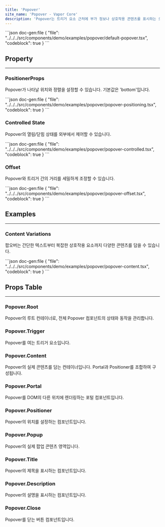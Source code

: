 ```yaml
---
title: 'Popover'
site_name: 'Popover - Vapor Core'
description: 'Popover는 트리거 요소 근처에 부가 정보나 상호작용 콘텐츠를 표시하는 오버레이 컴포넌트입니다. 툴팁, 메뉴, 폼, 상세 정보 등을 표시할 때 사용합니다.'
---
```


<Demo name="popover/default-popover">
```json doc-gen:file
{
    "file": "../../../src/components/demo/examples/popover/default-popover.tsx",
    "codeblock": true
}
```
</Demo>

## Property

---

### PositionerProps

Popover가 나타날 위치와 정렬을 설정할 수 있습니다. 기본값은 'bottom'입니다.

<Demo name="popover/popover-positioning">
```json doc-gen:file
{
    "file": "../../../src/components/demo/examples/popover/popover-positioning.tsx",
    "codeblock": true
}
```
</Demo>

### Controlled State

Popover의 열림/닫힘 상태를 외부에서 제어할 수 있습니다.

<Demo name="popover/popover-controlled">
```json doc-gen:file
{
    "file": "../../../src/components/demo/examples/popover/popover-controlled.tsx",
    "codeblock": true
}
```
</Demo>

### Offset

Popover와 트리거 간의 거리를 세밀하게 조정할 수 있습니다.

<Demo name="popover/popover-offset">
```json doc-gen:file
{
    "file": "../../../src/components/demo/examples/popover/popover-offset.tsx",
    "codeblock": true
}
```
</Demo>

## Examples

---

### Content Variations

팝오버는 간단한 텍스트부터 복잡한 상호작용 요소까지 다양한 콘텐츠를 담을 수 있습니다.

<Demo name="popover/popover-content">
```json doc-gen:file
{
    "file": "../../../src/components/demo/examples/popover/popover-content.tsx",
    "codeblock": true
}
```
</Demo>

## Props Table

---

### Popover.Root

Popover의 루트 컨테이너로, 전체 Popover 컴포넌트의 상태와 동작을 관리합니다.

<ComponentPropsTable file="popover" section="rootProps" />

### Popover.Trigger

Popover를 여는 트리거 요소입니다.

<ComponentPropsTable file="popover" section="triggerProps" />

### Popover.Content

Popover의 실제 콘텐츠를 담는 컨테이너입니다. Portal과 Positioner를 조합하여 구성됩니다.

<ComponentPropsTable file="popover" section="contentProps" />

### Popover.Portal

Popover를 DOM의 다른 위치에 렌더링하는 포털 컴포넌트입니다.

<ComponentPropsTable file="popover" section="portalProps" />

### Popover.Positioner

Popover의 위치를 설정하는 컴포넌트입니다.

<ComponentPropsTable file="popover" section="positionerProps" />

### Popover.Popup

Popover의 실제 팝업 콘텐츠 영역입니다.

<ComponentPropsTable file="popover" section="popupProps" />

### Popover.Title

Popover의 제목을 표시하는 컴포넌트입니다.

<ComponentPropsTable file="popover" section="titleProps" />

### Popover.Description

Popover의 설명을 표시하는 컴포넌트입니다.

<ComponentPropsTable file="popover" section="descriptionProps" />

### Popover.Close

Popover를 닫는 버튼 컴포넌트입니다.

<ComponentPropsTable file="popover" section="closeProps" />
